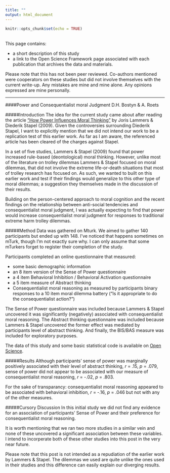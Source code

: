 ```yaml
---
title: ""
output: html_document
---
```


```r
knitr::opts_chunk$set(echo = TRUE)
```
<br>
This page contains:  
  
-  a short description of this study   
-  a link to the  Open Science Framework page associated with each publication that archives the data and materials.   
  
Please note that this has not been peer reviewed. Co-authors mentioned were cooperators on these studies but did not involve themselves with the current write-up. Any mistakes are mine and mine alone. Any opinions expressed are mine personally.

***

####Power and Consequentialist moral Judgment
D.H. Bostyn & A. Roets

#####Introduction
The idea for the current study came about after reading the article <a href="https://dx.doi.org/10.1037/a0015437">"How Power Influences Moral Thinking"</a> by Joris Lammers & Diederik Stapel (2009). Given the controversies surrounding Diederik Stapel, I want to explicitly mention that we did not intend our work to be a replication test of this earlier work. As far as I am aware, the referenced article has been cleared of the charges against Stapel. 
  
In a set of five studies, Lammers & Stapel (2009) found that power increased rule-based (deontological) moral thinking. However, unlike most of the literature on trolley dilemmas Lammers & Stapel focused on moral dilemmas, that did not involve the extreme life-or-death situations that most of trolley research has focused on. As such, we wanted to built on this earlier work and test if their findings would generalize to this other type of moral dilemmas; a suggestion they themselves made in the discussion of their results.  
  
Building on the person-centered approach to moral cognition and the recent findings on the relationship between anti-social tendencies and consequentialist moral judgment, I  was actually expecting to find that power would increase consequentialist moral judgment for responses to traditional extreme harm trolley dilemmas. 
  
#####Method
Data was gathered on Mturk. We aimed to gather 140 participants but ended up with 148. I've noticed that happens sometimes on mTurk, though I'm not exactly sure why. I can only assume that some mTurkers forget to register their completion of the study.  
  
Participants completed an online questionnaire that measured:  
  
- some basic demographic information   
- an 8 item version of the Sense of Power questionnaire  
- a 4 item Behavioral Inhibition / Behavioral Activation questionnaire  
- a 5 item measure of Abstract thinking  
- Consequentialist moral reasoning as measured by participants binary responses to a 10 item moral dilemma battery ("Is it appropriate to do the consequentialist action?")  
  
The Sense of Power questionnaire was included because Lammers & Stapel uncovered it was significantly (negatively) associated with consequentialist moral reasoning. The Abstract thinking questionnaire was included because Lammers & Stapel uncovered the former effect was mediated by participants level of abstract thinking. And finally, the BIS/BAS measure was included for exploratory purposes.  
  
The data of this study and some basic statistical code is available on <a href="https://osf.io/f3aj8/">Open Science</a>.  

#####Results
Although participants' sense of power was marginally positively associated with their level of abstract thinking, *r* = .15, *p* = .079, sense of power did not appear to be associated with our measure of consequentialist moral reasoning, *r* = -.02, *p* = .803.  
  
For the sake of transparancy: consequentialist moral reasoning appeared to be associated with behavioral inhibition, *r* = -.16, *p* = .046 but not with any of the other measures.  
  
#####Cursory Discussion
In this initial study we did not find any evidence for an association of participants' Sense of Power and their preference for consequentialist moral reasoning.  
  
It is worth mentioning that we ran two more studies in a similar vein and none of these uncovered a significant association between these variables. I intend to incorperate both of these other studies into this post in the very near future.  
  
Please note that this post is not intended as a repudiation of the earlier work by Lammers & Stapel. The dilemmas we used are quite unlike the ones used in their studies and this difference can easily explain our diverging results.  

<br>
